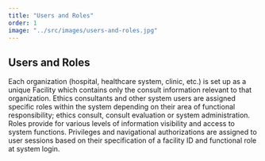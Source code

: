 ```yaml
---
title: "Users and Roles"
order: 1
image: "../src/images/users-and-roles.jpg"
---
```


## Users and Roles

Each organization (hospital, healthcare system, clinic, etc.) is set up as a unique Facility which contains only the consult information relevant to that organization. Ethics consultants and other system users are assigned specific roles within the system depending on their area of functional responsibility; ethics consult, consult evaluation or system administration. Roles provide for various levels of information visibility and access to system functions. Privileges and navigational authorizations are assigned to user sessions based on their specification of a facility ID and functional role at system login.
